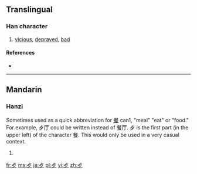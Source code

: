 {{also|歹}}
==Translingual==
{{stroke order|type=animate}}

===Han character===
{{Han char|rn=78|rad=歹|as=01|sn=5|four=|canj=卜弓戈 (YNI)}}

# [[vicious]], [[depraved]], [[bad]]

====References====
* {{Han ref|kx=0578.180|dkj=16362|dj=0970.020|hdz=21379.150|uh=6B7A|ud=27514}}

----

==Mandarin==

===Hanzi===
{{cmn-hanzi|pin=[[dǎi]] ([[dai3]]), [[wěn]] ([[wen3]])|wg=tai<sup>3</sup>, wen<sup>3</sup>}}

Sometimes used as a quick abbreviation for [[餐]] can1, "meal" "eat" or "food." For example, 歺厅 could be written instead of 餐厅. 歺 is the first part (in the upper left) of the character 餐. This would only be used in a very casual context.

# {{defn|lang=cmn|sort=歹01}}

[[fr:歺]]
[[ms:歺]]
[[ja:歺]]
[[pl:歺]]
[[vi:歺]]
[[zh:歺]]